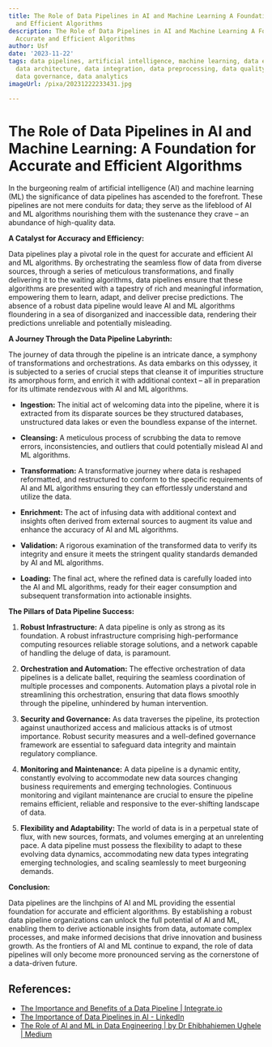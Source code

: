 ```yaml
---
title: The Role of Data Pipelines in AI and Machine Learning A Foundation for Accurate
  and Efficient Algorithms
description: The Role of Data Pipelines in AI and Machine Learning A Foundation for
  Accurate and Efficient Algorithms
author: Usf
date: '2023-11-22'
tags: data pipelines, artificial intelligence, machine learning, data engineering,
  data architecture, data integration, data preprocessing, data quality, data security,
  data governance, data analytics
imageUrl: /pixa/20231222233431.jpg

---
```

# The Role of Data Pipelines in AI and Machine Learning: A Foundation for Accurate and Efficient Algorithms

In the burgeoning realm of  artificial  intelligence (AI) and machine learning (ML) the significance of data pipelines has ascended to the forefront. These pipelines are not mere conduits for data;  they serve as the lifeblood of AI and ML algorithms nourishing them with the sustenance they crave – an abundance of  high-quality data. 

**A  Catalyst for Accuracy and Efficiency:**

Data pipelines play a  pivotal  role in the quest for accurate and efficient AI and ML algorithms.  By orchestrating the seamless flow  of data from diverse sources, through a series of meticulous transformations, and finally delivering it to the waiting algorithms, data pipelines ensure that these algorithms  are  presented with a tapestry of rich and meaningful information, empowering them to learn, adapt, and deliver  precise predictions. The absence  of  a robust data pipeline would leave AI and ML algorithms  floundering in a sea of disorganized and inaccessible data, rendering their predictions unreliable  and potentially misleading.

**A Journey Through the Data  Pipeline Labyrinth:**

The journey of  data through the  pipeline is an intricate dance, a symphony of transformations  and orchestrations. As data embarks on this odyssey, it  is subjected to a series of  crucial steps  that cleanse  it of impurities structure its amorphous  form, and  enrich it  with additional context – all in  preparation for  its ultimate rendezvous with AI  and ML algorithms. 

- **Ingestion:** The initial act of welcoming data into the  pipeline, where it is extracted from its disparate sources be they structured  databases, unstructured data lakes or even the  boundless expanse of the internet.

-  **Cleansing:** A meticulous process of scrubbing the data  to  remove errors, inconsistencies,  and outliers that could potentially mislead AI and ML algorithms.

- **Transformation:** A transformative  journey where data is reshaped reformatted, and restructured to conform to the specific  requirements  of AI and ML algorithms ensuring they can effortlessly understand  and utilize the data.

- **Enrichment:** The act of infusing data with additional context and insights often derived from  external sources  to augment  its value and enhance  the accuracy  of AI and ML algorithms.

- **Validation:** A rigorous examination  of the transformed data to verify its integrity and ensure it meets the stringent quality standards demanded by AI and ML  algorithms.

- **Loading:** The final act, where  the refined data is carefully loaded into the AI  and ML algorithms, ready for their eager  consumption and subsequent transformation into actionable insights.

**The Pillars of Data Pipeline Success:**

1. **Robust Infrastructure:** A data pipeline is only as strong as its foundation. A  robust infrastructure comprising high-performance computing resources reliable storage solutions, and a network capable of handling the deluge of data, is paramount.

2. **Orchestration and Automation:** The effective  orchestration of data pipelines is a delicate ballet, requiring the seamless coordination  of multiple processes and components. Automation plays a pivotal role in  streamlining  this orchestration, ensuring that data flows smoothly through the  pipeline, unhindered by  human intervention.

3. **Security and Governance:** As data traverses the pipeline, its protection against unauthorized access and malicious attacks is of utmost importance. Robust security measures and a well-defined governance framework are essential to safeguard data integrity  and maintain regulatory compliance.

4. **Monitoring and Maintenance:** A data pipeline is a dynamic entity, constantly evolving to accommodate new data sources changing business requirements and emerging technologies.  Continuous monitoring and vigilant maintenance are crucial to ensure  the pipeline remains efficient, reliable and responsive to the ever-shifting landscape of data.

5.  **Flexibility and Adaptability:** The world of  data is in a perpetual  state of flux, with new sources, formats, and volumes emerging at an unrelenting pace. A data pipeline  must possess the flexibility to adapt to these evolving data dynamics, accommodating new data types integrating emerging technologies, and scaling seamlessly to meet burgeoning demands.

**Conclusion:**

Data pipelines are the linchpins of AI and ML providing the essential foundation for accurate  and efficient algorithms. By establishing a robust data pipeline organizations can unlock the full potential of AI  and ML, enabling them to derive actionable insights from data, automate complex  processes, and make informed decisions that drive innovation and business growth. As the frontiers of AI and  ML continue to expand, the role of data  pipelines will only become more pronounced serving as the cornerstone of a data-driven future.

## References:
- [The Importance and Benefits of a Data Pipeline | Integrate.io](https://www.integrate.io/blog/what-is-a-data-pipeline/)
- [The Importance of Data Pipelines in AI - LinkedIn](https://www.linkedin.com/pulse/importance-data-pipelines-ai-frank-la-vigne)
- [The Role of AI and ML in Data Engineering | by Dr Ehibhahiemen Ughele | Medium](https://medium.com/@ehibhahiemenughele/the-role-of-ai-and-ml-in-data-engineering-5891b5a64266)
